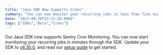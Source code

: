 ```yaml
---
title: "Java SDK Now Supports Crons"
summary: "You can now monitor your recurring jobs in less than five minutes with our Java SDK. Update your SDK to v6.30.0, or read our setup guide to get started."
date: "2023-09-28T22:33:20.000Z"
tags: ["SDKs","Beta","Crons"]
---
```


  Our Java SDK now supports Sentry Cron Monitoring. You can now start monitoring your recurring jobs in minutes through the SDK. Update your SDK to [v6.30.0](https://github.com/getsentry/sentry-java/releases/tag/6.30.0), and read our [setup guide](https://docs.sentry.io/platforms/java/crons/) to get started.
